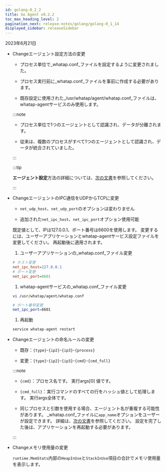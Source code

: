 ```yaml
---
id: golang-0_2_2
title: Go Agent v0.2.2
toc_max_heading_level: 2
pagination_next: release-notes/golang/golang-0_1_14
displayed_sidebar: releaseSidebar
---
```


2023年6月21日

- <Status>Change</Status>エージェント設定方法の変更

  - プロセス単位で_whatap.conf_ファイルを設定するように変更されました。

  - プロセス実行前に_whatap.conf_ファイルを事前に作成する必要があります。

  - 既存設定に使用された_/usr/whatap/agent/whatap.conf_ファイルは、whatap-agentサービスのみ使用します。

  :::note

  - プロセス単位で1つのエージェントとして認識され、データが分離されます。

  - 従来は、複数のプロセスがすべて1つのエージェントとして認識され、データが統合されていました。

  :::

  :::tip

  **エージェント設定**方法の詳細については、[次の文書](../../golang/install-agent#set-agent)を参照してください。

  :::

- <Status>Change</Status>エージェントのIPC通信をUDPからTCPに変更

  - `net_udp_host`、`net_udp_port`のオプションは変わりません

  - 追加された`net_ipc_host`、`net_ipc_port`オプション使用可能

  既定値として、IPは127.0.0.1、ポート番号は6600を使用します。 変更するには、ユーザーアプリケーションとwhatap-agentサービス設定ファイルを変更してください。 再起動後に適用されます。

  1. ユーザーアプリケーションの_whatap.conf_ファイル変更

  ```ini title='whatap.conf'
  # ホスト変更
  net_ipc_host=127.0.0.1
  # ポート変更
  net_ipc_port=6601
  ```

  1. whatap-agentサービスの_whatap.conf_ファイル変更

  ```bash
  vi /usr/whatap/agent/whatap.conf

  # ポート番号変更 
  net_ipc_port=6601
  ```

  1. 再起動

  ```bash
  service whatap-agent restart
  ```

- <Status>Change</Status>エージェントの命名ルールの変更

  - 既存：`{type}`-`{ip2}`-`{ip3}`-`{process}`

  - 変更：`{type}`-`{ip2}`-`{ip3}`-`{cmd}`-`{cmd_full}`

  :::note

  - `{cmd}`：プロセス名です。 実行args[0] 値です。

  - `{cmd_full}`：実行コマンドのすべての行をハッシュ値として処理します。 実行args全体です。

  - 同じプロセスと引数を使用する場合、エージェント名が重複する可能性があります。 _whatap.conf_ファイルに`app_name`オプションをユーザーが設定できます。 詳細は、[次の文書](../../golang/install-agent#duplicate_appname)を参照してください。 設定を完了した後は、アプリケーションを再起動する必要があります。

  :::

- <Status>Change</Status>メモリ使用量の変更

  `runtime.MemStats`内部の`HeapInUse`と`StackInUse`項目の合計でメモリ使用量を表示します。 
